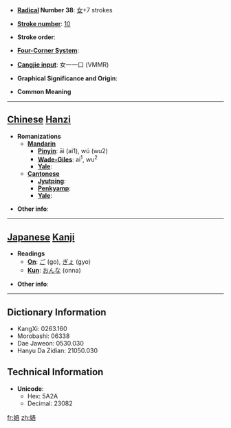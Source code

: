 * '''[[Wiktionary:Chinese radical index| Radical]] Number 38''': [[Wiktionary:Chinese radical index 女|女]]+7 strokes

* '''[[Wiktionary:Chinese total strokes index|Stroke number]]''': [[Wiktionary:Chinese total strokes index 10|10]]

* '''Stroke order''': 

* '''[[Wiktionary:Chinese four corner index|Four-Corner System]]''': 

* '''[[Wiktionary:Chinese Cangjie index|Cangjie input]]''': 女一一口 (VMMR)

* '''Graphical Significance and Origin''': 

* '''Common Meaning'''

----

== [[Chinese]] [[Hanzi]] ==

* '''Romanizations'''
** '''[[Mandarin]]'''
*** '''[[Pinyin]]''': āi (ai1), wú (wu2)
*** '''[[Wade-Giles]]''': ai<sup>1</sup>, wu<sup>2</sup>
*** '''[[Yale]]''': 
** '''[[Cantonese]]'''
*** '''[[Jyutping]]''':
*** '''[[Penkyamp]]''': 
*** '''[[Yale]]''': 

* '''Other info''': 

----

== [[Japanese]] [[Kanji]] ==

* '''Readings'''
** '''[[On]]''': [[ご]] (go), [[ぎょ]] (gyo)
** '''[[Kun]]''': [[おんな]] (onna)

* '''Other info''':  

----

== Dictionary Information ==

* KangXi: 0263.160
* Morobashi: 06338
* Dae Jaweon: 0530.030
* Hanyu Da Zidian: 21050.030

== Technical Information ==

* '''Unicode''':
** Hex: 5A2A
** Decimal: 23082

[[fr:娪]]
[[zh:娪]]